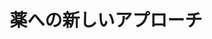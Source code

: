 ﻿---
title: "薬への新しいアプローチ"
category: "生命理工学院"
vol: 13
interviewee: "佐藤・小林 "
url: ""
tags: ["工学","分子","化学","生物","合成"]
pdf: "13-6.pdf"
career: ""
preface: "生体分子工学とはヒトが生きる上で必要とする生体内で作られる分子およびその作用を代替できる分子を人工的に創りだす工学であり、生体分子工学科はこの工学を学び研究するための学科である。今回私達は同学科で生物活性分子設計講座を担当しておられる佐藤教授、小林助教授のを訪れた。佐藤・小林良先生は２年前までは（1991年１月当時）化学工学科・応化コースで有機合成の研究をされていたが、本講座の設置にともない生体分子工学科に移られた。両先生はそれまでの経験を活かし、有機合成化学を研究の柱として新しい視点から生命をとらえていく、という方針で研究を進められている。"
---
